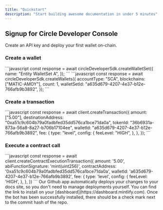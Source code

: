 ```yaml
---
title: "Quickstart"
description: "Start building awesome documentation in under 5 minutes"
---
```


## Signup for Circle Developer Console

Create an API key and deploy your first wallet on-chain.

### Create a wallet
<Steps>
  <Step title="Create a wallet set">
```javascript
const response = await circleDeveloperSdk.createWalletSet({
    name: "Entity WalletSet A",
});
```
  </Step>
  <Step title="Create a wallet">
```javascript
const response = await circleDeveloperSdk.createWallets({
  accountType: "SCA",
  blockchains: ["MATIC-AMOY"],
  count: 1,
  walletSetId: "a635d679-4207-4e37-b12e-766afb9b3892",
});
```
  </Step>
</Steps>

### Create a transaction
<Steps>
  <Step title="Send USDC transaction">
```javascript
const response = await client.createTransaction({
  amount: ["5.00"],
  destinationAddress: "0xa51c9c604b79a0fadbfed35dd576ca1bce71da0a",
  tokenId: "36b6931a-873a-56a8-8a27-b706b17104ee",
  walletId: "a635d679-4207-4e37-b12e-766afb9b3892",
  fee: {
    type: "level",
    config: {
      feeLevel: "HIGH",
    },
  },
});
```
  </Step>
</Steps>



### Execute a contract call

<Steps>
  <Step>
```javascript
const response = await client.createContractExecutionTransaction({
  amount: '5.00',
  abiFunctionSignature: 'mint(uint256)',
  contractAddress: '0xa51c9c604b79a0fadbfed35dd576ca1bce71da0a',
  walletId: 'a635d679-4207-4e37-b12e-766afb9b3892',
  fee: {
    type: 'level',
    config: {
      feeLevel: 'HIGH',
    },
  },
})
```
  </Step>
</Steps>

<AccordionGroup>
  <Accordion title="Clone USDC transfer example" icon="message-bot">
    Our Github app automatically deploys your changes to your docs site, so you
    don't need to manage deployments yourself. You can find the link to install on
    your [dashboard](https://dashboard.mintlify.com). Once the bot has been
    successfully installed, there should be a check mark next to the commit hash
    of the repo.
  </Accordion>
</AccordionGroup>